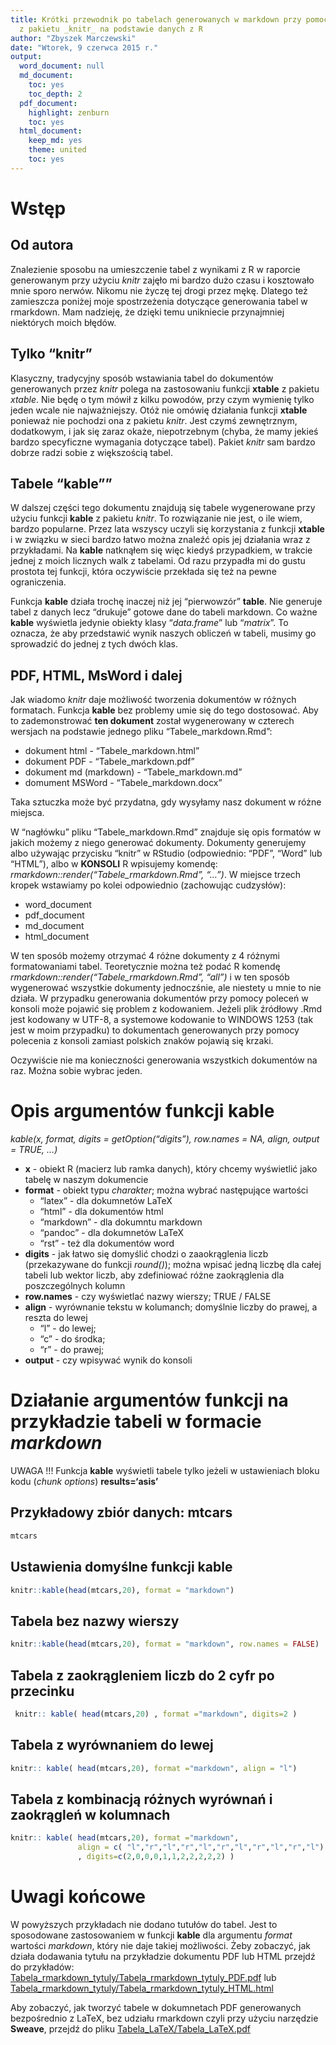 ```yaml
---
title: Krótki przewodnik po tabelach generowanych w markdown przy pomocy funkcji _kable_
  z pakietu _knitr_ na podstawie danych z R
author: "Zbyszek Marczewski"
date: "Wtorek, 9 czerwca 2015 r."
output:
  word_document: null
  md_document:
    toc: yes
    toc_depth: 2
  pdf_document:
    highlight: zenburn
    toc: yes
  html_document:
    keep_md: yes
    theme: united
    toc: yes
---
```


# Wstęp

## Od autora

Znalezienie sposobu na umieszczenie tabel z wynikami z R w raporcie generowanym przy użyciu _knitr_ zajęło mi bardzo dużo czasu i kosztowało mnie sporo nerwów. Nikomu nie życzę tej drogi przez mękę. Dlatego też zamieszcza poniżej moje spostrzeżenia dotyczące generowania tabel w rmarkdown. Mam nadzieję, że dzięki temu unikniecie przynajmniej niektórych moich błędów.

## Tylko "knitr"

Klasyczny, tradycyjny sposób wstawiania tabel do dokumentów generowanych przez _knitr_ polega na zastosowaniu funkcji __xtable__ z pakietu _xtable_. Nie będę o tym mówił z kilku powodów, przy czym wymienię tylko jeden wcale nie najważniejszy. Otóż nie omówię działania funkcji  __xtable__ ponieważ nie pochodzi ona z pakietu _knitr_. Jest czymś zewnętrznym, dodatkowym, i jak się zaraz okaże, niepotrzebnym (chyba, że mamy jekieś bardzo specyficzne wymagania dotyczące tabel). Pakiet _knitr_ sam bardzo dobrze radzi sobie z większością tabel.

## Tabele "kable""

W dalszej części tego dokumentu znajdują się tabele wygenerowane przy użyciu funkcji __kable__ z pakietu _knitr_. To rozwiązanie nie jest, o ile wiem, bardzo popularne. Przez lata wszyscy uczyli się korzystania z funkcji __xtable__ i w związku w sieci bardzo łatwo można znaleźć opis jej działania wraz z przykładami. Na __kable__ natknąłem się więc kiedyś przypadkiem, w trakcie jednej z moich licznych walk z tabelami. Od razu przypadła mi do gustu prostota tej funkcji, która oczywiście przekłada się też na pewne ograniczenia. 

Funkcja __kable__ działa trochę inaczej niż jej "pierwowzór" __table__. Nie generuje tabel z danych lecz "drukuje" gotowe dane do tabeli markdown. Co ważne __kable__ wyświetla jedynie obiekty klasy "_data.frame_" lub "_matrix_". To oznacza, że aby przedstawić wynik naszych obliczeń w tabeli, musimy go sprowadzić do jednej z tych dwóch klas. 

## PDF, HTML, MsWord i dalej

Jak wiadomo _knitr_ daje możliwość tworzenia dokumentów w różnych formatach. Funkcja __kable__ bez problemy umie się do tego dostosować. Aby to zademonstrować __ten dokument__ został wygenerowany w czterech wersjach na podstawie jednego pliku "Tabele\_markdown.Rmd":

* dokument html - "Tabele\_markdown.html"
* dokument PDF - "Tabele\_markdown.pdf"
* dokument md (markdown) - "Tabele\_markdown.md"
* domument MSWord - "Tabele\_markdown.docx"

Taka sztuczka może być przydatna, gdy wysyłamy nasz dokument w różne miejsca.

W "nagłówku" pliku "Tabele\_markdown.Rmd" znajduje się opis formatów w jakich możemy z niego generować dokumenty. Dokumenty generujemy albo używając przycisku "knitr" w RStudio (odpowiednio: "PDF", "Word" lub "HTML"), albo w __KONSOLI__ R wpisujemy komendę: _rmarkdown::render("Tabele\_rmarkdown.Rmd", "...")_. W miejsce trzech kropek wstawiamy po kolei odpowiednio (zachowując cudzysłów):

* word_document
* pdf_document
* md_document
* html_document

W ten sposób możemy otrzymać 4 różne dokumenty z 4 różnymi formatowaniami tabel. Teoretycznie można też podać R komendę _rmarkdown::render("Tabele\_rmarkdown.Rmd", "all")_  i w ten sposób wygenerować wszystkie dokumenty jednoczśnie, ale niestety u mnie to nie działa. W przypadku generowania dokumentów przy pomocy poleceń w konsoli może pojawić się problem z kodowaniem. Jeżeli plik źródłowy .Rmd jest kodowany w UTF-8, a systemowe kodowanie to WINDOWS 1253 (tak jest w moim przypadku) to dokumentach generowanych przy pomocy polecenia z konsoli zamiast polskich znaków pojawią się krzaki.  

Oczywiście nie ma konieczności generowania wszystkich dokumentów na raz. Można sobie wybrac jeden. 

# Opis argumentów funkcji __kable__

_kable(x, format, digits = getOption("digits"), row.names = NA, align, output = TRUE, ...)_

  * __x__ - obiekt R (macierz lub ramka danych), który chcemy wyświetlić jako tabelę w naszym dokumencie
  * __format__	- obiekt typu _charakter_; można wybrać następujące wartości
      + "latex" - dla dokumnetów LaTeX
      + "html" - dla dokumentów html
      + "markdown" - dla dokumntu markdown
      + "pandoc" - dla dokumnetów LaTeX
      + "rst" - też dla dokumentów word
  * __digits__	- jak łatwo się domyślić chodzi o zaaokrąglenia liczb (przekazywane do funkcji _round()_); można wpisać jedną liczbę dla całej tabeli lub wektor liczb, aby zdefiniować różne zaokrąglenia dla poszczególnych kolumn
  * __row.names__ - czy wyświetlać nazwy wierszy; TRUE / FALSE 
  * __align__	- wyrównanie tekstu w kolumanch; domyślnie liczby do prawej,  a reszta do lewej
    + "l" - do lewej;
    + "c" - do środka;
    + "r" - do prawej;
  * __output__	- czy wpisywać wynik do konsoli 


# Działanie argumentów funkcji na przykładzie tabeli w formacie _markdown_

UWAGA !!! Funkcja __kable__ wyświetli tabele tylko jeżeli w ustawieniach bloku kodu (_chunk options_) __results='asis'__

## Przykładowy zbiór danych: mtcars

```r
mtcars
```

## Ustawienia domyślne funkcji kable

```r
knitr::kable(head(mtcars,20), format = "markdown")
```

## Tabela bez nazwy wierszy 

```r
knitr::kable(head(mtcars,20), format = "markdown", row.names = FALSE)
```

## Tabela z zaokrągleniem liczb do 2 cyfr po przecinku

```r
 knitr:: kable( head(mtcars,20) , format ="markdown", digits=2 )
```

## Tabela z wyrównaniem do lewej

```r
knitr:: kable( head(mtcars,20), format ="markdown", align = "l")
```

## Tabela z kombinacją różnych wyrównań i zaokrągleń w kolumnach

```r
knitr:: kable( head(mtcars,20), format ="markdown", 
               align = c( "l","r","l","r","l","r","l","r","l","r","l"),
               , digits=c(2,0,0,0,1,1,2,2,2,2,2) )
```

# Uwagi końcowe

W powyższych przykładach nie dodano tutułów do tabel. Jest to sposodowane zastosowaniem w funkcji __kable__ dla argumentu _format_ wartości _markdown_, który nie daje takiej możliwości. Żeby zobaczyć, jak działa dodawania tytułu na przykładzie dokumentu PDF lub HTML przejdź do przykładów: [Tabela_rmarkdown_tytuly/Tabela_rmarkdown_tytuly_PDF.pdf](Tabele_rmarkdown_tytuly/Tabele_rmarkdown_tytuly_PDF.pdf) lub [Tabela_rmarkdown_tytuly/Tabela_rmarkdown_tytuly_HTML.html](Tabele_rmarkdown_tytuly/Tabele_rmarkdown_tytuly_HTML.html)


Aby zobaczyć, jak tworzyć tabele w dokumnetach PDF generowanych bezpośrednio z LaTeX, bez udziału rmarkdown czyli przy użyciu narzędzie __Sweave__, przejdź do pliku  [Tabela_LaTeX/Tabela_LaTeX.pdf](Tabele_LaTeX\Tabele_LaTeX.pdf)
